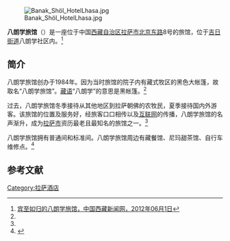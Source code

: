 [[File:Banak_Shöl_HotelLhasa.jpg|thumb]]

'''八朗学旅馆'''（{{lang-en|Banak Shöl Hotel}}）是一座位于中国[[西藏自治区|西藏自治区]][[拉萨市|拉萨市]][[北京东路_(拉萨)|北京东路]]8号的旅馆，位于[[吉日街道|吉日街道]]八朗学社区内。<ref name=zgxzxww>[http://www.chinatibetnews.com/xizang/2012-06/01/content_982598.htm 宾至如归的八朗学旅馆，中国西藏新闻网，2012年06月1日]{{dead link|date=2017年11月 |bot=InternetArchiveBot |fix-attempted=yes }}</ref>

==简介==
八朗学旅馆创办于1984年。因为当时旅馆的院子内有藏式牧区的黑色大帐篷，故取名“八朗学旅馆”。[[藏语|藏语]]“八朗学”的意思是黑帐篷。<ref name=zgxzxww/>

过去，八朗学旅馆冬季接待从其他地区到拉萨朝佛的农牧民，夏季接待国内外游客。该旅馆的位置及服务好，经旅客口口相传以及[[互联网|互联网]]的传播，八朗学旅馆的名声渐升，成为[[拉萨市|拉萨市]]资历最老且最知名的旅馆之一。<ref name=zgxzxww/>

八朗学旅馆拥有普通间和标准间。八朗学旅馆周边有藏餐馆、尼玛甜茶馆、自行车维修点。<ref>{{Cite web |url=http://www.chinatibetnews.com/lvyou/2008-01/18/content_74458.htm |title=八朗学旅馆，中国西藏新闻网，2008年01月18日 |accessdate=2013年8月8日 |archive-date=2012年6月10日 |archive-url=https://web.archive.org/web/20120610035648/http://chinatibetnews.com/lvyou/2008-01/18/content_74458.htm |dead-url=yes }}</ref>

==参考文献==
{{reflist}}

{{拉萨地标}}
[[Category:拉萨酒店|Category:拉萨酒店]]